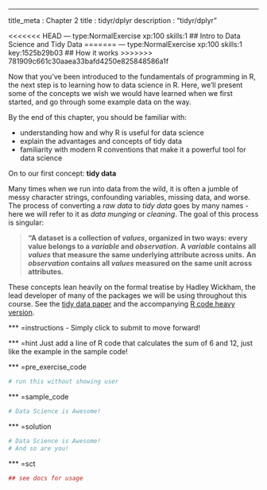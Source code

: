 --- 
title_meta  : Chapter 2
title       : tidyr/dplyr
description : "tidyr/dplyr"

<<<<<<< HEAD
--- type:NormalExercise xp:100 skills:1
## Intro to Data Science and Tidy Data
=======
--- type:NormalExercise xp:100 skills:1 key:1525b29b03
## How it works
>>>>>>> 781909c661c30aaea33bafd4250e825848586a1f

Now that you've been introduced to the fundamentals of programming in R, the next step is to learning how to data science in R. Here, we'll present some of the concepts we wish we would have learned when we first started, and go through some example data on the way. 

By the end of this chapter, you should be familiar with:

- understanding how and why R is useful for data science
- explain the advantages and concepts of tidy data
- familiarity with modern R conventions that make it a powerful tool for data science

On to our first concept: **tidy data**

Many times when we run into data from the wild, it is often a jumble of messy character strings, confounding variables, missing data, and worse. The process of converting a *raw data* to *tidy data* goes by many names - here we will refer to it as *data munging* or *cleaning*. The goal of this process is singular:

> **"A dataset is a collection of *values*, organized in two ways: every value belongs to a *variable* and *observation*.**
> **A *variable* contains all *values* that measure the same underlying attribute across units.**
> **An *observation* contains all *values* measured on the same unit across attributes.**


These concepts lean heavily on the formal treatise by Hadley Wickham, the lead developer of many of the packages we will be using throughout this course. See the [tidy data paper](http://vita.had.co.nz/papers/tidy-data.html) and the accompanying [R code heavy version](https://cran.r-project.org/web/packages/tidyr/vignettes/tidy-data.html).



*** =instructions
- Simply click to submit to move forward!

*** =hint
Just add a line of R code that calculates the sum of 6 and 12, just like the example in the sample code!

*** =pre_exercise_code
```r
# run this without showing user
```

*** =sample_code
```r
# Data Science is Awesome!

```

*** =solution
```r
# Data Science is Awesome!
# And so are you!
```

*** =sct
```r
## see docs for usage
```


